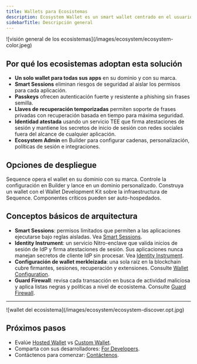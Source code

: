 ```yaml
---
title: Wallets para Ecosistemas
description: Ecosystem Wallet es un smart wallet centrado en el usuario que funciona en su dominio y sirve a todas sus aplicaciones. Combina passkeys, Smart Sessions y una configuración de wallet merkleizada para ofrecer mayor seguridad con menos fricción.
sidebarTitle: Descripción general
---
```


<Frame>
  ![visión general de los ecosistemas](/images/ecosystem/ecosystem-color.jpeg)
</Frame>

## Por qué los ecosistemas adoptan esta solución

- **Un solo wallet para todas sus apps** en su dominio y con su marca.
- **Smart Sessions** eliminan riesgos de seguridad al aislar los permisos para cada aplicación.
- **Passkeys** ofrecen autenticación fuerte y resistente a phishing sin frases semilla.
- **Llaves de recuperación temporizadas** permiten soporte de frases privadas con recuperación basada en tiempo para máxima seguridad.
- **Identidad atestada** usando un servicio TEE que firma atestaciones de sesión y mantiene los secretos de inicio de sesión con redes sociales fuera del alcance de cualquier aplicación.
- **Ecosystem Admin** en Builder para configurar cadenas, personalización, políticas de sesión e integraciones.

## Opciones de despliegue

<CardGroup>
  <Card title="Hosted Wallet" href="/solutions/wallets/ecosystems/hosted-wallet">
    Sequence opera el wallet en su dominio con su marca. Controle la configuración en Builder y lance en un dominio personalizado.
  </Card>

  <Card title="Wallet personalizado" href="/solutions/wallets/ecosystems/custom-wallet">
    Construya un wallet con el Wallet Development Kit sobre la infraestructura de Sequence. Componentes críticos pueden ser auto-hospedados.
  </Card>
</CardGroup>

## Conceptos básicos de arquitectura

- **Smart Sessions**: permisos limitados que permiten a las aplicaciones ejecutarse bajo reglas aisladas. Vea [Smart Sessions](/solutions/wallets/ecosystems/smart-sessions).
- **Identity Instrument**: un servicio Nitro-enclave que valida inicios de sesión de IdP y firma atestaciones de sesión. Sus aplicaciones nunca manejan secretos de cliente IdP sin procesar. Vea [Identity Instrument](/solutions/wallets/ecosystems/identity-instrument).
- **Configuración de wallet merkleizada**: una sola raíz en la blockchain cubre firmantes, sesiones, recuperación y extensiones. Consulte [Wallet Configuration](/solutions/wallets/ecosystems/wallet-config).
- **Guard Firewall**: revisa cada transacción en busca de actividad maliciosa y aplica listas negras y políticas a nivel de ecosistema. Consulte [Guard Firewall](/solutions/wallets/ecosystems/guard-firewall).

---

<Frame>
  ![wallet del ecosistema](/images/ecosystem/ecosystem-discover.opt.jpg)
</Frame>

## Próximos pasos

- Evalúe [Hosted Wallet](/solutions/wallets/ecosystems/hosted-wallet) vs [Custom Wallet](/solutions/wallets/ecosystems/custom-wallet).
- Comparta con sus desarrolladores: [For Developers](/solutions/wallets/developers/overview).
- Contáctenos para comenzar: [Contáctenos](https://sequence.xyz/contact).